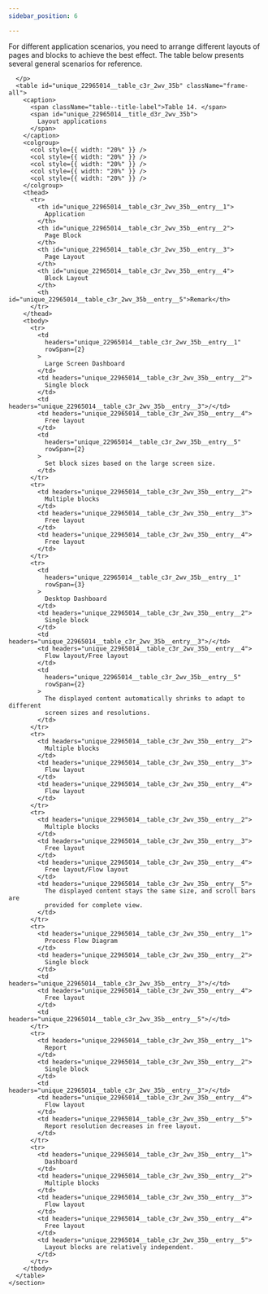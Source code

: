 ```yaml
---
sidebar_position: 6

---
```


For different application scenarios, you need to arrange different
        layouts of pages and blocks to achieve the best effect. The table below
        presents several general scenarios for reference.
<div>
    <section className="section">
      <p>
        
      </p>
      <table id="unique_22965014__table_c3r_2wv_35b" className="frame-all">
        <caption>
          <span className="table--title-label">Table 14. </span>
          <span id="unique_22965014__title_d3r_2wv_35b">
            Layout applications
          </span>
        </caption>
        <colgroup>
          <col style={{ width: "20%" }} />
          <col style={{ width: "20%" }} />
          <col style={{ width: "20%" }} />
          <col style={{ width: "20%" }} />
          <col style={{ width: "20%" }} />
        </colgroup>
        <thead>
          <tr>
            <th id="unique_22965014__table_c3r_2wv_35b__entry__1">
              Application
            </th>
            <th id="unique_22965014__table_c3r_2wv_35b__entry__2">
              Page Block
            </th>
            <th id="unique_22965014__table_c3r_2wv_35b__entry__3">
              Page Layout
            </th>
            <th id="unique_22965014__table_c3r_2wv_35b__entry__4">
              Block Layout
            </th>
            <th id="unique_22965014__table_c3r_2wv_35b__entry__5">Remark</th>
          </tr>
        </thead>
        <tbody>
          <tr>
            <td
              headers="unique_22965014__table_c3r_2wv_35b__entry__1"
              rowSpan={2}
            >
              Large Screen Dashboard
            </td>
            <td headers="unique_22965014__table_c3r_2wv_35b__entry__2">
              Single block
            </td>
            <td headers="unique_22965014__table_c3r_2wv_35b__entry__3">/</td>
            <td headers="unique_22965014__table_c3r_2wv_35b__entry__4">
              Free layout
            </td>
            <td
              headers="unique_22965014__table_c3r_2wv_35b__entry__5"
              rowSpan={2}
            >
              Set block sizes based on the large screen size.
            </td>
          </tr>
          <tr>
            <td headers="unique_22965014__table_c3r_2wv_35b__entry__2">
              Multiple blocks
            </td>
            <td headers="unique_22965014__table_c3r_2wv_35b__entry__3">
              Free layout
            </td>
            <td headers="unique_22965014__table_c3r_2wv_35b__entry__4">
              Free layout
            </td>
          </tr>
          <tr>
            <td
              headers="unique_22965014__table_c3r_2wv_35b__entry__1"
              rowSpan={3}
            >
              Desktop Dashboard
            </td>
            <td headers="unique_22965014__table_c3r_2wv_35b__entry__2">
              Single block
            </td>
            <td headers="unique_22965014__table_c3r_2wv_35b__entry__3">/</td>
            <td headers="unique_22965014__table_c3r_2wv_35b__entry__4">
              Flow layout/Free layout
            </td>
            <td
              headers="unique_22965014__table_c3r_2wv_35b__entry__5"
              rowSpan={2}
            >
              The displayed content automatically shrinks to adapt to different
              screen sizes and resolutions.
            </td>
          </tr>
          <tr>
            <td headers="unique_22965014__table_c3r_2wv_35b__entry__2">
              Multiple blocks
            </td>
            <td headers="unique_22965014__table_c3r_2wv_35b__entry__3">
              Flow layout
            </td>
            <td headers="unique_22965014__table_c3r_2wv_35b__entry__4">
              Flow layout
            </td>
          </tr>
          <tr>
            <td headers="unique_22965014__table_c3r_2wv_35b__entry__2">
              Multiple blocks
            </td>
            <td headers="unique_22965014__table_c3r_2wv_35b__entry__3">
              Free layout
            </td>
            <td headers="unique_22965014__table_c3r_2wv_35b__entry__4">
              Free layout/Flow layout
            </td>
            <td headers="unique_22965014__table_c3r_2wv_35b__entry__5">
              The displayed content stays the same size, and scroll bars are
              provided for complete view.
            </td>
          </tr>
          <tr>
            <td headers="unique_22965014__table_c3r_2wv_35b__entry__1">
              Process Flow Diagram
            </td>
            <td headers="unique_22965014__table_c3r_2wv_35b__entry__2">
              Single block
            </td>
            <td headers="unique_22965014__table_c3r_2wv_35b__entry__3">/</td>
            <td headers="unique_22965014__table_c3r_2wv_35b__entry__4">
              Free layout
            </td>
            <td headers="unique_22965014__table_c3r_2wv_35b__entry__5">/</td>
          </tr>
          <tr>
            <td headers="unique_22965014__table_c3r_2wv_35b__entry__1">
              Report
            </td>
            <td headers="unique_22965014__table_c3r_2wv_35b__entry__2">
              Single block
            </td>
            <td headers="unique_22965014__table_c3r_2wv_35b__entry__3">/</td>
            <td headers="unique_22965014__table_c3r_2wv_35b__entry__4">
              Flow layout
            </td>
            <td headers="unique_22965014__table_c3r_2wv_35b__entry__5">
              Report resolution decreases in free layout.
            </td>
          </tr>
          <tr>
            <td headers="unique_22965014__table_c3r_2wv_35b__entry__1">
              Dashboard
            </td>
            <td headers="unique_22965014__table_c3r_2wv_35b__entry__2">
              Multiple blocks
            </td>
            <td headers="unique_22965014__table_c3r_2wv_35b__entry__3">
              Flow layout
            </td>
            <td headers="unique_22965014__table_c3r_2wv_35b__entry__4">
              Free layout
            </td>
            <td headers="unique_22965014__table_c3r_2wv_35b__entry__5">
              Layout blocks are relatively independent.
            </td>
          </tr>
        </tbody>
      </table>
    </section>
  </div>
